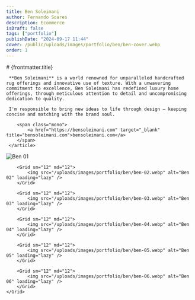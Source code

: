 ```yaml
---
title: Ben Soleimani
author: Fernando Soares
description: Ecommerce
isDraft: false
tags: ["portfolio"]
publishDate: "2024-09-17 11:44"
cover: /public/uploads/images/portfolio/ben/ben-cover.webp
order: 1
---
```


<section class="content-section wrap">
    <article class="content-article">
    # {frontmatter.title}

     **Ben Soleimani** is a world renowned for unparalleled handcrafted rug offerings and innovative use of texture. With a unwavering commitment to excellence, Ben Soleimani has redefined luxury home offerings, through meticulous attention to detail and uncompromising dedication to quality.
     
     I'm responsible to bring new ideas to life through design — keeping concise and matching with the brand soul.

        <span class="mono">
            <a href="https://bensoleimani.com" target="_blank" title="bensoleimani.com">bensoleimani.com</a>
        </span>
     </article>
</section>

<section class="wrap-wide">
    <Grid isContainer>
        <Grid sm="12" md="12">
            <img src="/uploads/images/portfolio/ben/ben-01.webp" alt="Ben 01" loading="lazy" />
        </Grid>

        <Grid sm="12" md="12">
            <img src="/uploads/images/portfolio/ben/ben-02.webp" alt="Ben 02" loading="lazy" />
        </Grid>

        <Grid sm="12" md="12">
            <img src="/uploads/images/portfolio/ben/ben-03.webp" alt="Ben 03" loading="lazy" />
        </Grid>

        <Grid sm="12" md="12">
            <img src="/uploads/images/portfolio/ben/ben-04.webp" alt="Ben 04" loading="lazy" />
        </Grid>

        <Grid sm="12" md="12">
            <img src="/uploads/images/portfolio/ben/ben-05.webp" alt="Ben 05" loading="lazy" />
        </Grid>

        <Grid sm="12" md="12">
            <img src="/uploads/images/portfolio/ben/ben-06.webp" alt="Ben 06" loading="lazy" />
        </Grid>
    </Grid>
</section>